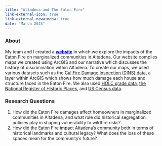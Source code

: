 ```yaml
---
title: "Altadena and The Eaton Fire"
link-external-icon: true
link-external-newwindow: true
date: "March 2025"
---
```


### About

My team and I created a [**website**](https://arcg.is/0fDb4O){style="color: blue;"} in which we explore the impacts of the Eaton Fire on marginalized communities in Altadena. Our website compiles maps we created using ArcGIS and our narrative which discusses the history of discrimination within Altadena. To create our maps, we used various datasets such as the [Cal Fire Damage Inspection (DINS) data](https://services1.arcgis.com/jUJYIo9tSA7EHvfZ/arcgis/rest/services/DINS_2025_Eaton_Public_View/FeatureServer), a layer within ArcGIS which shows how much damage each house and structure faced in the Eaton Fire. We also used [HOLC grade data](https://services.arcgis.com/RmCCgQtiZLDCtblq/arcgis/rest/services/LA_County_HOLC/FeatureServer), [the National Register of Historic Places](https://www.nps.gov/subjects/nationalregister/database-research.htm), and [US Census data](https://data.census.gov/table/DECENNIALDHC2020.P9?q=decennial+census&t=Race+and+Ethnicity&g=1400000US06037460100,06037460101,06037460200,06037460301,06037460302,06037461000,06037461100,06037461200,06037461300).

### Research Questions

1.  How did the Eaton Fire damages affect homeowners in marginalized communities in Altadena, and what role did historical segregation policies play in shaping vulnerability to wildfire risks?
2.  How did the Eaton Fire impact Altadena’s community both in terms of historical landmarks and cultural legacy? What does the loss of these spaces mean for the community’s future?
